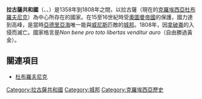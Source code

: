 {{Infobox country
| native_name            = ''Respublica Ragusina'' <small>（[[拉丁語|拉丁語]]）</small><br>''Repubblica di Ragusa'' <small>（[[義大利語|義大利語]]）</small><br>''Dubrovačka Republika'' <small>（[[克羅埃西亞語|克羅埃西亞語]]）</small>
| conventional_long_name = 拉古薩共和國
| common_name            = 拉古薩
| status                 = 
| event_start            = [[札達爾條約|札達爾條約]]
| year_start             = 1358年
| date_start             = 6月27日
| event_end              = [[伊利里亞諸省|法國入侵]]
| year_end               = 1808年
| date_end               = 1月31日
| p1                     = 拜占庭帝國
| flag_p1                =
| p2                     = 威尼斯共和國
| flag_p2                = Flag of Most Serene Republic of Venice.svg
| s1                     = 伊利里亞諸省
| flag_s1                = Flag of France.svg
| image_flag             = St. Blaise - National Flag of the Ragusan Republic.png
| image_coat             = Dubrovnik grb varijanta.png
| image_map              = Ragusa.png
| image_map_caption      = 1426年以後的拉古薩共和國
| common_languages       = [[拉丁語|拉丁語]]、[[義大利語|義大利語]]、[[克羅埃西亞語|克羅埃西亞語]]、[[達爾馬提亞語|達爾馬提亞語]]
| religion               = [[羅馬天主教|羅馬天主教]]
| national_motto         = {{lang-la|Non bene pro toto libertas venditur auro}}（自由勝過黃金）
| capital                = 拉古薩<br />{{Coord|42|39|N|18|04|E|}}
| government_type        = 共和國
| title_leader           = 拉古薩公爵
| leader1                = Nicola de Sorgo
| year_leader1           = 1358–1370
| leader2                = Simone de Giorgi
| year_leader2           = 1808
| footnotes              = 
}}

'''拉古薩共和國'''（{{lang-la|Respublica Ragusina}}、{{lang-it|Repubblica di Ragusa}}、{{lang-hr|Dubrovačka Republika}}）是1358年到1808年之間，以拉古薩（現在的[[克罗地亚|克羅埃西亞]][[杜布羅夫尼克|杜布羅夫尼克]]）為中心所存在的國家。在15至16世紀時受[[奥斯曼帝国|奧圖曼帝國]]的保護，國力達到高峰，是當時[[亞德里亞海|亞德里亞海]]唯一能與[[威尼斯|威尼斯]]匹敵的[[城邦|城邦]]。1808年，因[[拿破仑一世|拿破崙]]的入侵而滅亡。國家格言是''Non bene pro toto libertas venditur auro''（自由勝過黃金）。

== 關連項目 ==
*[[杜布羅夫尼克|杜布羅夫尼克]]

{{海上共和國}}

[[Category:拉古薩共和國|Category:拉古薩共和國]]
[[Category:城邦|Category:城邦]]
[[Category:克羅埃西亞歷史|Category:克羅埃西亞歷史]]
